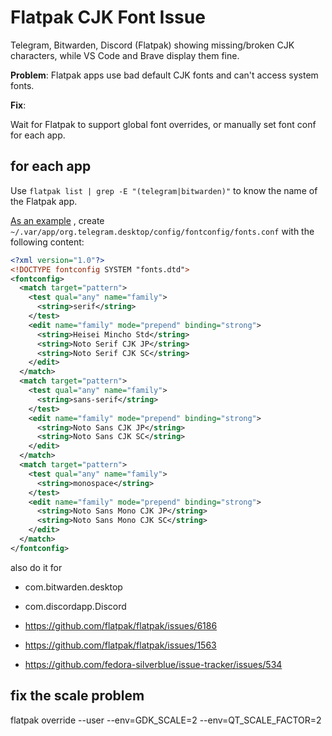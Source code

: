 # Flatpak CJK Font Issue

Telegram, Bitwarden, Discord (Flatpak) showing missing/broken CJK characters, while VS Code and Brave display them fine.

**Problem**: Flatpak apps use bad default CJK fonts and can't access system fonts.

**Fix**:

Wait for Flatpak to support global font overrides, or manually set font conf for each app.

## for each app

Use `flatpak list | grep -E "(telegram|bitwarden)"` to know the name of the Flatpak app.

[As an example](https://github.com/flathub/org.chromium.Chromium/issues/238#issuecomment-1198639352) , create `~/.var/app/org.telegram.desktop/config/fontconfig/fonts.conf` with the following content:

```xml
<?xml version="1.0"?>
<!DOCTYPE fontconfig SYSTEM "fonts.dtd">
<fontconfig>
  <match target="pattern">
    <test qual="any" name="family">
      <string>serif</string>
    </test>
    <edit name="family" mode="prepend" binding="strong">
      <string>Heisei Mincho Std</string>
      <string>Noto Serif CJK JP</string>
      <string>Noto Serif CJK SC</string>
    </edit>
  </match>
  <match target="pattern">
    <test qual="any" name="family">
      <string>sans-serif</string>
    </test>
    <edit name="family" mode="prepend" binding="strong">
      <string>Noto Sans CJK JP</string>
      <string>Noto Sans CJK SC</string>
    </edit>
  </match>
  <match target="pattern">
    <test qual="any" name="family">
      <string>monospace</string>
    </test>
    <edit name="family" mode="prepend" binding="strong">
      <string>Noto Sans Mono CJK JP</string>
      <string>Noto Sans Mono CJK SC</string>
    </edit>
  </match>
</fontconfig>
```

also do it for

- com.bitwarden.desktop
- com.discordapp.Discord


- https://github.com/flatpak/flatpak/issues/6186
- https://github.com/flatpak/flatpak/issues/1563
- https://github.com/fedora-silverblue/issue-tracker/issues/534


## fix the scale problem

flatpak override --user --env=GDK_SCALE=2 --env=QT_SCALE_FACTOR=2
